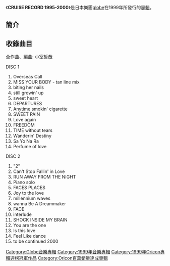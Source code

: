 {{unreferenced|time=2014-02-23T04:21:16+00:00}}
{{Infobox Album
| Name           = CRUISE RECORD 1995-2000
| Artist         = [[globe|globe]]
| Type           = 專輯
| Cover          = 
| Released       = 1999年9月22日
| Recorded       = 
| Genre          = [[J-POP|J-POP]]
| Length         =  71分36秒（DISC 1）
                    72分36秒（DISC 2）
| Label          = [[avex_globe|avex globe]]
| Producer       = [[小室哲哉|小室哲哉]]
| Certification  = *兩百萬唱片（[[日本唱片協會|日本唱片協會]]）
| Chart position = *週間排行榜第1名（[[Oricon公信榜|Oricon]]）
| Last album    = [[Relation|Relation]]<br />（1998年）
| This album    = '''CRUISE RECORD 1995-2000'''<br />（1999年）
| Next album    = [[outernet|outernet]]<br />（2001年）
}}

《'''CRUISE RECORD 1995-2000'''》是日本樂團[[globe|globe]]在1999年所發行的[[專輯|專輯]]。

==簡介==


==收錄曲目==
全作曲、編曲: 小室哲哉

DISC 1
# Overseas Call 
# MISS YOUR BODY - tan line mix
# biting her nails 
# still growin' up 
# sweet heart 
# DEPARTURES 
# Anytime smokin' cigarette 
# SWEET PAIN 
# Love again 
# FREEDOM 
# TIME without tears 
# Wanderin' Destiny 
# Sa Yo Na Ra 
# Perfume of love 
DISC 2
# "2" 
# Can't Stop Fallin' in Love 
# RUN AWAY FROM THE NIGHT 
# Piano solo 
# FACES PLACES 
# Joy to the love 
# millennium waves 
# wanna Be A Dreammaker 
# FACE 
# interlude 
# SHOCK INSIDE MY BRAIN 
# You are the one 
# Is this love 
# Feel Like dance 
# to be continued 2000 


[[Category:Globe音樂專輯|Category:Globe音樂專輯]]
[[Category:1999年音樂專輯|Category:1999年音樂專輯]]
[[Category:1999年Oricon專輯週榜冠軍作品|Category:1999年Oricon專輯週榜冠軍作品]]
[[Category:Oricon百萬銷量達成專輯|Category:Oricon百萬銷量達成專輯]]